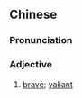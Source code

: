 {{also|骁勇}}
==Chinese==
{{zh-forms|s=骁勇}}

===Pronunciation===
{{zh-pron
|m=xiāoyǒng
|c=hiu1 jung5
|cat=a
}}

===Adjective===
{{zh-adj}}

# {{lb|zh|literary}} [[brave]]; [[valiant]]